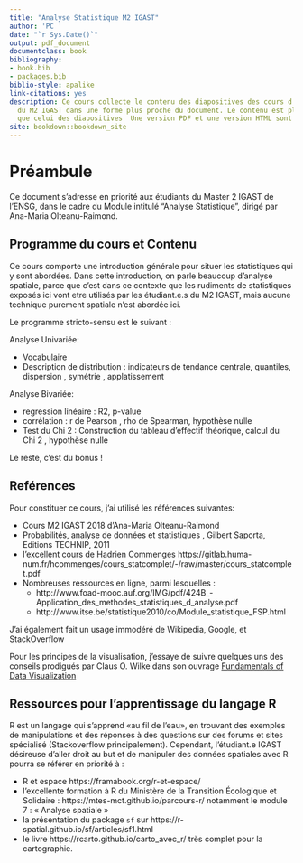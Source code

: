 ```yaml
--- 
title: "Analyse Statistique M2 IGAST"
author: 'PC '
date: "`r Sys.Date()`"
output: pdf_document
documentclass: book
bibliography:
- book.bib
- packages.bib
biblio-style: apalike
link-citations: yes
description: Ce cours collecte le contenu des diapositives des cours d'analyse statistique
  du M2 IGAST dans une forme plus proche du document. Le contenu est plus «rédigé»
  que celui des diapositives  Une version PDF et une version HTML sont proposées.
site: bookdown::bookdown_site
---
```


# Préambule {-}

Ce document s'adresse en priorité aux étudiants du Master 2 IGAST de l'ENSG, dans le cadre du Module intitulé "Analyse Statistique", dirigé par Ana-Maria Olteanu-Raimond. 


## Programme du cours et Contenu {-}


Ce cours comporte une introduction générale pour situer les statistiques qui y sont abordées. 
Dans cette introduction, on parle beaucoup d'analyse spatiale, parce que c'est dans ce contexte que les rudiments de statistiques exposés ici vont etre utilisés par les étudiant.e.s du M2 IGAST, mais aucune technique purement spatiale n'est abordée ici. 



Le programme stricto-sensu  est le suivant :

Analyse Univariée: 

 - Vocabulaire
 - Description de distribution : indicateurs de tendance centrale, quantiles, dispersion , symétrie , applatissement 

Analyse Bivariée: 

 - regression linéaire : R2, p-value 
 - corrélation : r de Pearson , rho de Spearman, hypothèse nulle
 - Test du Chi 2 : Construction du tableau d'effectif théorique, calcul du Chi 2 , hypothèse nulle


Le reste, c'est du bonus ! 


## Reférences {-}

Pour constituer ce cours, j'ai utilisé les références suivantes: 

- Cours M2 IGAST 2018 d'Ana-Maria Olteanu-Raimond 
- Probabilités, analyse de données et statistiques , Gilbert Saporta, Editions TECHNIP, 2011
- l'excellent cours de Hadrien Commenges  https://gitlab.huma-num.fr/hcommenges/cours_statcomplet/-/raw/master/cours_statcomplet.pdf
- Nombreuses ressources en ligne, parmi lesquelles : 
    - http://www.foad-mooc.auf.org/IMG/pdf/424B_-Application_des_methodes_statistiques_d_analyse.pdf
    - http://www.itse.be/statistique2010/co/Module_statistique_FSP.html

J'ai également fait un usage immodéré de Wikipedia, Google, et StackOverflow

Pour les principes de la visualisation, 
j'essaye de suivre quelques uns des conseils prodigués par Claus O. Wilke dans son ouvrage [Fundamentals of Data Visualization]( https://clauswilke.com/dataviz/)


## Ressources pour l'apprentissage du langage R {-}

R est un langage qui s'apprend «au fil de l'eau», en trouvant des exemples de manipulations et des réponses à des questions sur des forums et sites spécialisé (Stackoverflow principalement). Cependant, l'étudiant.e IGAST désireuse d'aller droit au but et de manipuler des données spatiales avec R pourra se référer en priorité à :  


- R et espace https://framabook.org/r-et-espace/
- l'excellente formation à R du Ministère de la Transition Écologique et Solidaire : https://mtes-mct.github.io/parcours-r/ notamment le module 7 : « Analyse spatiale »
- la présentation du package `sf` sur https://r-spatial.github.io/sf/articles/sf1.html 
- le livre https://rcarto.github.io/carto_avec_r/ très complet pour la cartographie.


